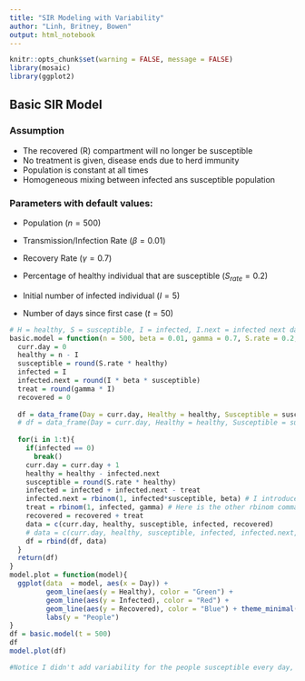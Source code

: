 ```yaml
---
title: "SIR Modeling with Variability"
author: "Linh, Britney, Bowen"
output: html_notebook
---
```


```r
knitr::opts_chunk$set(warning = FALSE, message = FALSE)
library(mosaic)
library(ggplot2)
```

## Basic SIR Model

### Assumption
* The recovered (R) compartment will no longer be susceptible
* No treatment is given, disease ends due to herd immunity
* Population is constant at all times
* Homogeneous mixing between infected ans susceptible population

### Parameters with default values:

* Population $(n = 500)$

* Transmission/Infection Rate $(\beta = 0.01)$

* Recovery Rate $(\gamma =  0.7)$

* Percentage of healthy individual that are susceptible $(S_{rate} = 0.2)$

* Initial number of infected individual $(I = 5)$

* Number of days since first case $(t = 50)$

```r
# H = healthy, S = susceptible, I = infected, I.next = infected next day, Tr = treat, R = recovered
basic.model = function(n = 500, beta = 0.01, gamma = 0.7, S.rate = 0.2, I = 5, t = 50){
  curr.day = 0
  healthy = n - I
  susceptible = round(S.rate * healthy)
  infected = I
  infected.next = round(I * beta * susceptible)
  treat = round(gamma * I)
  recovered = 0
  
  df = data_frame(Day = curr.day, Healthy = healthy, Susceptible = susceptible, Infected = infected, Recovered = recovered)
  # df = data_frame(Day = curr.day, Healthy = healthy, Susceptible = susceptible, Infected = infected, I.next = infected.next, Tr = treat, R = recovered)
  
  for(i in 1:t){
    if(infected == 0)
      break()
    curr.day = curr.day + 1
    healthy = healthy - infected.next
    susceptible = round(S.rate * healthy)
    infected = infected + infected.next - treat
    infected.next = rbinom(1, infected*susceptible, beta) # I introduced an rbinom command here which give a random outcome based on the binomial distribtuion of infected*susceptible size and a success rate of beta.
    treat = rbinom(1, infected, gamma) # Here is the other rbinom command here which give a random outcome based on the binomial distribtuion with infected size and a success rate of beta.
    recovered = recovered + treat
    data = c(curr.day, healthy, susceptible, infected, recovered)
    # data = c(curr.day, healthy, susceptible, infected, infected.next, treat, recovered)
    df = rbind(df, data)
  }
  return(df)
}
model.plot = function(model){
  ggplot(data  = model, aes(x = Day)) +
         geom_line(aes(y = Healthy), color = "Green") +
         geom_line(aes(y = Infected), color = "Red") +
         geom_line(aes(y = Recovered), color = "Blue") + theme_minimal() + 
         labs(y = "People")
}
df = basic.model(t = 500)
df
model.plot(df)

#Notice I didn't add variability for the people susceptible every day, I think after our meeting, we can make a decision whether we want to make it a variable or not. 
```
